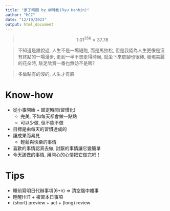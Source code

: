 ```yaml
---
title: "原子時間 by 柳韓彬(Ryu Hanbin)"
author: "HCC"
date: "12/19/2023"
output: html_document
---
```


> $$ {1.01}^{356} \approx 37.78 $$

> 不知道是誰說過, 人生不是一場短跑, 而是馬拉松, 但是我認為人生更像是沒有終點的一場漫步, 走到一半不想走得時候, 就坐下來歇腳也很棒, 發現美麗的花朵時, 駐足欣賞一番也無妨不是嗎?

> 多做點有的沒的, 人生才有趣

# Know-how
- 從小事開始 + 固定時間(習慣化)
  * 完美, 不如每天都會做一點點
  * 可以少做, 但不能不做 
- 目標是由每天的習慣達成的
- 讓成果而易見
  * 輕鬆與快樂的事情
- 喜歡的事情認真去做, 討厭的事情讓它變簡單
- 今天該做的事情, 用開心的心情把它做完吧！


# Tips
- 睡前寫明日代辦事項(6+n) => 清空腦中雜事
- 睡醒HIIT + 複習本日事項
- (short) preview + act + (long) review



